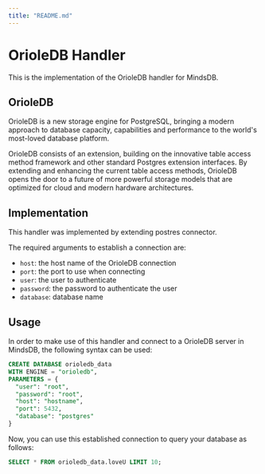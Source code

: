 ```yaml
---
title: "README.md"
---
```


# OrioleDB Handler

This is the implementation of the OrioleDB handler for MindsDB.

## OrioleDB
OrioleDB is a new storage engine for PostgreSQL, bringing a modern approach to database capacity, capabilities and performance to the world's most-loved database platform.

OrioleDB consists of an extension, building on the innovative table access method framework and other standard Postgres extension interfaces. By extending and enhancing the current table access methods, OrioleDB opens the door to a future of more powerful storage models that are optimized for cloud and modern hardware architectures.
## Implementation

This handler was implemented by extending postres connector.

The required arguments to establish a connection are:

* `host`: the host name of the OrioleDB connection 
* `port`: the port to use when connecting 
* `user`: the user to authenticate 
* `password`: the password to authenticate the user
* `database`: database name

## Usage

In order to make use of this handler and connect to a OrioleDB server in MindsDB, the following syntax can be used:

```sql
CREATE DATABASE orioledb_data
WITH ENGINE = "orioledb",
PARAMETERS = { 
  "user": "root",
  "password": "root",
  "host": "hostname",
  "port": 5432,
  "database": "postgres"
}
```

Now, you can use this established connection to query your database as follows:

```sql
SELECT * FROM orioledb_data.loveU LIMIT 10;
```